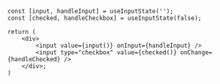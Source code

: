 ```tsx
const [input, handleInput] = useInputState('');
const [checked, handleCheckbox] = useInputState(false);

return (
    <div>
        <input value={input()} onInput={handleInput} />
        <input type="checkbox" value={checked()} onChange={handleChecked} />
    </div>;
)
```
